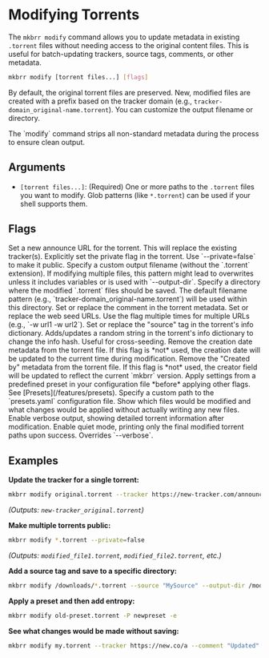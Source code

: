 # Modifying Torrents

The `mkbrr modify` command allows you to update metadata in existing `.torrent` files without needing access to the original content files. This is useful for batch-updating trackers, source tags, comments, or other metadata.

```bash
mkbrr modify [torrent files...] [flags]
```

By default, the original torrent files are preserved. New, modified files are created with a prefix based on the tracker domain (e.g., `tracker-domain_original-name.torrent`). You can customize the output filename or directory.

<Note>
  The `modify` command strips all non-standard metadata during the process to ensure clean output.
</Note>

## Arguments

-   `[torrent files...]`: (Required) One or more paths to the `.torrent` files you want to modify. Glob patterns (like `*.torrent`) can be used if your shell supports them.

## Flags

<ParamField path="--tracker, -t" type="string">
  Set a new announce URL for the torrent. This will replace the existing tracker(s).
</ParamField>

<ParamField path="--private, -p" type="boolean" default="true">
  Explicitly set the private flag in the torrent. Use `--private=false` to make it public.
</ParamField>

<ParamField path="--output, -o" type="string">
  Specify a custom output filename (without the `.torrent` extension). If modifying multiple files, this pattern might lead to overwrites unless it includes variables or is used with `--output-dir`.
</ParamField>

<ParamField path="--output-dir" type="string">
  Specify a directory where the modified `.torrent` files should be saved. The default filename pattern (e.g., `tracker-domain_original-name.torrent`) will be used within this directory.
</ParamField>

<ParamField path="--comment, -c" type="string">
  Set or replace the comment in the torrent metadata.
</ParamField>

<ParamField path="--web-seed, -w" type="string[]">
  Set or replace the web seed URLs. Use the flag multiple times for multiple URLs (e.g., `-w url1 -w url2`).
</ParamField>

<ParamField path="--source, -s" type="string">
  Set or replace the "source" tag in the torrent's info dictionary.
</ParamField>

<ParamField path="--entropy, -e" type="boolean" default="false">
  Adds/updates a random string in the torrent's info dictionary to change the info hash. Useful for cross-seeding.
</ParamField>

<ParamField path="--no-date, -d" type="boolean" default="false">
  Remove the creation date metadata from the torrent file. If this flag is *not* used, the creation date will be updated to the current time during modification.
</ParamField>

<ParamField path="--no-creator" type="boolean" default="false">
  Remove the "Created by" metadata from the torrent file. If this flag is *not* used, the creator field will be updated to reflect the current `mkbrr` version.
</ParamField>

<ParamField path="--preset, -P" type="string">
  Apply settings from a predefined preset in your configuration file *before* applying other flags. See [Presets](/features/presets).
</ParamField>

<ParamField path="--preset-file" type="string">
  Specify a custom path to the `presets.yaml` configuration file.
</ParamField>

<ParamField path="--dry-run, -n" type="boolean" default="false">
  Show which files would be modified and what changes would be applied without actually writing any new files.
</ParamField>

<ParamField path="--verbose, -v" type="boolean" default="false">
  Enable verbose output, showing detailed torrent information after modification.
</ParamField>

<ParamField path="--quiet" type="boolean" default="false">
  Enable quiet mode, printing only the final modified torrent paths upon success. Overrides `--verbose`.
</ParamField>

## Examples

**Update the tracker for a single torrent:**
```bash
mkbrr modify original.torrent --tracker https://new-tracker.com/announce
```
*(Outputs: `new-tracker_original.torrent`)*

**Make multiple torrents public:**
```bash
mkbrr modify *.torrent --private=false
```
*(Outputs: `modified_file1.torrent`, `modified_file2.torrent`, etc.)*

**Add a source tag and save to a specific directory:**
```bash
mkbrr modify /downloads/*.torrent --source "MySource" --output-dir /modified-torrents/
```

**Apply a preset and then add entropy:**
```bash
mkbrr modify old-preset.torrent -P newpreset -e
```

**See what changes would be made without saving:**
```bash
mkbrr modify my.torrent --tracker https://new.co/a --comment "Updated" --dry-run
